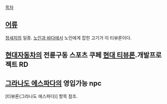 [[목차]]

== [[어류]] ==
[[청새치]]의 일종. [[노인과 바다]]에서 노인에게 잡힌 고기가 이 티뷰론이다.

== [[현대자동차]]의 전륜구동 스포츠 쿠페 [[현대 티뷰론]].개발프로젝트 RD ==

== [[그라나도 에스파다]]의 영입가능 npc ==
[티뷰론(그라나도 에스파다)] 항목 참조.
